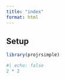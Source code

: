 ```yaml
---
title: "index"
format: html
---
```


## Setup

```r
library(projrsimple)
```

```r
#| echo: false
2 * 2
```
